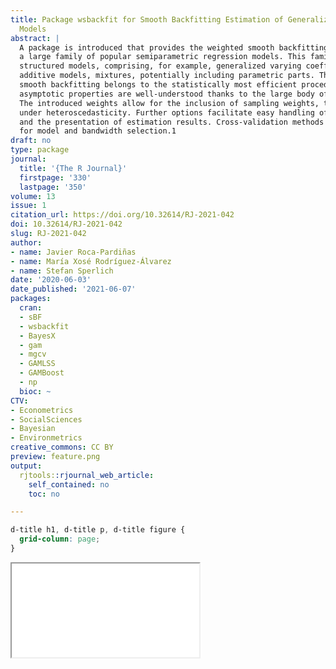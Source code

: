 ```yaml
---
title: Package wsbackfit for Smooth Backfitting Estimation of Generalized Structured
  Models
abstract: |
  A package is introduced that provides the weighted smooth backfitting estimator for
  a large family of popular semiparametric regression models. This family is known as generalized
  structured models, comprising, for example, generalized varying coefficient model, generalized
  additive models, mixtures, potentially including parametric parts. The kernel-based weighted
  smooth backfitting belongs to the statistically most efficient procedures for this model class. Its
  asymptotic properties are well-understood thanks to the large body of literature about this estimator.
  The introduced weights allow for the inclusion of sampling weights, trimming, and efficient estimation
  under heteroscedasticity. Further options facilitate easy handling of aggregated data, prediction,
  and the presentation of estimation results. Cross-validation methods are provided which can be used
  for model and bandwidth selection.1
draft: no
type: package
journal:
  title: '{The R Journal}'
  firstpage: '330'
  lastpage: '350'
volume: 13
issue: 1
citation_url: https://doi.org/10.32614/RJ-2021-042
doi: 10.32614/RJ-2021-042
slug: RJ-2021-042
author:
- name: Javier Roca-Pardiñas
- name: María Xosé Rodríguez-Álvarez
- name: Stefan Sperlich
date: '2020-06-03'
date_published: '2021-06-07'
packages:
  cran:
  - sBF
  - wsbackfit
  - BayesX
  - gam
  - mgcv
  - GAMLSS
  - GAMBoost
  - np
  bioc: ~
CTV:
- Econometrics
- SocialSciences
- Bayesian
- Environmetrics
creative_commons: CC BY
preview: feature.png
output:
  rjtools::rjournal_web_article:
    self_contained: no
    toc: no

---
```


```css
d-title h1, d-title p, d-title figure {
  grid-column: page;
}
```

<div class="l-page">
  <object data="RJ-2021-042.pdf" type="application/pdf" style="height:955px;width:100%">
    <iframe src="RJ-2021-042.pdf"></iframe>
  </object>
</div>
